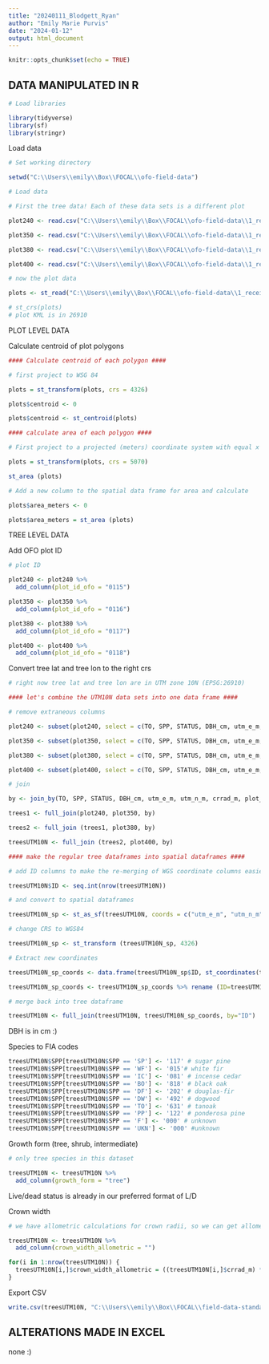 ```yaml
---
title: "20240111_Blodgett_Ryan"
author: "Emily Marie Purvis"
date: "2024-01-12"
output: html_document
---
```


```r
knitr::opts_chunk$set(echo = TRUE)
```


## DATA MANIPULATED IN R

```r

# Load libraries

library(tidyverse)
library(sf)
library(stringr)
```

Load data

```r

# Set working directory

setwd("C:\\Users\\emily\\Box\\FOCAL\\ofo-field-data")

# Load data

# First the tree data! Each of these data sets is a different plot

plot240 <- read.csv("C:\\Users\\emily\\Box\\FOCAL\\ofo-field-data\\1_received-data\\0012\\data\\analyze_240_p1.csv")

plot350 <- read.csv("C:\\Users\\emily\\Box\\FOCAL\\ofo-field-data\\1_received-data\\0012\\data\\analyze_350_p1.csv")

plot380 <- read.csv("C:\\Users\\emily\\Box\\FOCAL\\ofo-field-data\\1_received-data\\0012\\data\\analyze_380_p1.csv")

plot400 <- read.csv("C:\\Users\\emily\\Box\\FOCAL\\ofo-field-data\\1_received-data\\0012\\data\\analyze_400_p1.csv")

# now the plot data

plots <- st_read("C:\\Users\\emily\\Box\\FOCAL\\ofo-field-data\\1_received-data\\0012\\data\\plot_boundaries_sf.geojson")

# st_crs(plots)
# plot KML is in 26910

```

PLOT LEVEL DATA

Calculate centroid of plot polygons


```r

#### Calculate centroid of each polygon ####

# first project to WSG 84

plots = st_transform(plots, crs = 4326)

plots$centroid <- 0

plots$centroid <- st_centroid(plots)

#### calculate area of each polygon ####

# First project to a projected (meters) coordinate system with equal x and y distances, CONUS Albers Equal Area (EPSG: 5070) 

plots = st_transform(plots, crs = 5070)

st_area (plots)

# Add a new column to the spatial data frame for area and calculate

plots$area_meters <- 0

plots$area_meters = st_area (plots)
```

TREE LEVEL DATA

Add OFO plot ID

```r

# plot ID

plot240 <- plot240 %>%
  add_column(plot_id_ofo = "0115")

plot350 <- plot350 %>%
  add_column(plot_id_ofo = "0116")

plot380 <- plot380 %>%
  add_column(plot_id_ofo = "0117")

plot400 <- plot400 %>%
  add_column(plot_id_ofo = "0118")


```

Convert tree lat and tree lon to the right crs



```r

# right now tree lat and tree lon are in UTM zone 10N (EPSG:26910)

#### let's combine the UTM10N data sets into one data frame ####

# remove extraneous columns

plot240 <- subset(plot240, select = c(TO, SPP, STATUS, DBH_cm, utm_e_m, utm_n_m, crrad_m, plot_id_ofo) )

plot350 <- subset(plot350, select = c(TO, SPP, STATUS, DBH_cm, utm_e_m, utm_n_m, crrad_m, plot_id_ofo) )

plot380 <- subset(plot380, select = c(TO, SPP, STATUS, DBH_cm, utm_e_m, utm_n_m, crrad_m, plot_id_ofo) )

plot400 <- subset(plot400, select = c(TO, SPP, STATUS, DBH_cm, utm_e_m, utm_n_m, crrad_m, plot_id_ofo) )

# join

by <- join_by(TO, SPP, STATUS, DBH_cm, utm_e_m, utm_n_m, crrad_m, plot_id_ofo)

trees1 <- full_join(plot240, plot350, by)

trees2 <- full_join (trees1, plot380, by)

treesUTM10N <- full_join (trees2, plot400, by)

#### make the regular tree dataframes into spatial dataframes ####

# add ID columns to make the re-merging of WGS coordinate columns easier 

treesUTM10N$ID <- seq.int(nrow(treesUTM10N))

# and convert to spatial dataframes

treesUTM10N_sp <- st_as_sf(treesUTM10N, coords = c("utm_e_m", "utm_n_m"), crs = 26910, remove=F)

# change CRS to WGS84

treesUTM10N_sp <- st_transform (treesUTM10N_sp, 4326)

# Extract new coordinates

treesUTM10N_sp_coords <- data.frame(treesUTM10N_sp$ID, st_coordinates(treesUTM10N_sp[,1], st_coordinates(treesUTM10N_sp[,2]))) 

treesUTM10N_sp_coords <- treesUTM10N_sp_coords %>% rename (ID=treesUTM10N_sp.ID, TreeWGS_e=X, TreeWGS_n=Y)

# merge back into tree dataframe

treesUTM10N <- full_join(treesUTM10N, treesUTM10N_sp_coords, by="ID")

```

DBH is in cm :)

Species to FIA codes

```r

treesUTM10N$SPP[treesUTM10N$SPP == 'SP'] <- '117' # sugar pine
treesUTM10N$SPP[treesUTM10N$SPP == 'WF'] <- '015'# white fir
treesUTM10N$SPP[treesUTM10N$SPP == 'IC'] <- '081' # incense cedar 
treesUTM10N$SPP[treesUTM10N$SPP == 'BO'] <- '818' # black oak
treesUTM10N$SPP[treesUTM10N$SPP == 'DF'] <- '202' # douglas-fir
treesUTM10N$SPP[treesUTM10N$SPP == 'DW'] <- '492' # dogwood
treesUTM10N$SPP[treesUTM10N$SPP == 'TO'] <- '631' # tanoak
treesUTM10N$SPP[treesUTM10N$SPP == 'PP'] <- '122' # ponderosa pine
treesUTM10N$SPP[treesUTM10N$SPP == 'F'] <- '000' # unknown
treesUTM10N$SPP[treesUTM10N$SPP == 'UKN'] <- '000' #unknown

```

Growth form (tree, shrub, intermediate)

```r

# only tree species in this dataset

treesUTM10N <- treesUTM10N %>%
  add_column(growth_form = "tree")

```

Live/dead status is already in our preferred format of L/D

Crown width

```r

# we have allometric calculations for crown radii, so we can get allometric calculations for crown width by multiplying the radius by 2

treesUTM10N <- treesUTM10N %>%
  add_column(crown_width_allometric = "")

for(i in 1:nrow(treesUTM10N)) {
  treesUTM10N[i,]$crown_width_allometric = ((treesUTM10N[i,]$crrad_m) * 2)
}

```

Export CSV

```r

write.csv(treesUTM10N, "C:\\Users\\emily\\Box\\FOCAL\\field-data-standardization\\Blodgett_Ryan\\20240111_Blodgett_Ryan.csv")

```


## ALTERATIONS MADE IN EXCEL

none :)

